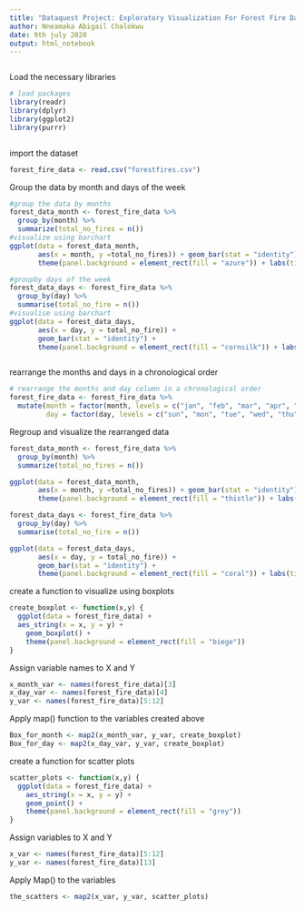 ```yaml
---
title: "Dataquest Project: Exploratory Visualization For Forest Fire Data"
author: Nneamaka Abigail Chalokwu
date: 9th july 2020
output: html_notebook
---
```


```r

```
Load the necessary libraries
```r
# load packages
library(readr)
library(dplyr)
library(ggplot2)
library(purrr)
```


```r
```
import the dataset
```r
forest_fire_data <- read.csv("forestfires.csv")
```
Group the data by month and days of the week
```r
#group the data by months
forest_data_month <- forest_fire_data %>%
  group_by(month) %>%
  summarize(total_no_fires = n())
#visualize using barchart
ggplot(data = forest_data_month,
       aes(x = month, y =total_no_fires)) + geom_bar(stat = "identity") + 
       theme(panel.background = element_rect(fill = "azure")) + labs(title = "Monthly Record of Forest Fire")
```
```r
#groupby days of the week
forest_data_days <- forest_fire_data %>% 
  group_by(day) %>%
  summarise(total_no_fire = n())
#visualise using barchart
ggplot(data = forest_data_days,
       aes(x = day, y = total_no_fire)) + 
       geom_bar(stat = "identity") +
       theme(panel.background = element_rect(fill = "cornsilk")) + labs(title = "Daily Record Of Forest Fire")

```
```r
```

rearrange the months and days in a chronological order
```r
# rearrange the months and day column in a chronological order
forest_fire_data <- forest_fire_data %>%
  mutate(month = factor(month, levels = c("jan", "feb", "mar", "apr", "may", "jun", "jul", "aug", "sep", "oct", "nov", "dec")),
         day = factor(day, levels = c("sun", "mon", "tue", "wed", "thu", "fri", "sat")))

```
Regroup and visualize the rearranged data
```r
forest_data_month <- forest_fire_data %>%
  group_by(month) %>%
  summarize(total_no_fires = n())

ggplot(data = forest_data_month,
       aes(x = month, y =total_no_fires)) + geom_bar(stat = "identity") + 
       theme(panel.background = element_rect(fill = "thistle")) + labs(title = "Monthly Record of Forest Fire")
```
```r
forest_data_days <- forest_fire_data %>% 
  group_by(day) %>%
  summarise(total_no_fire = n())

ggplot(data = forest_data_days,
       aes(x = day, y = total_no_fire)) + 
       geom_bar(stat = "identity") +
       theme(panel.background = element_rect(fill = "coral")) + labs(title = "Daily Record Of Forest Fire")


```
create a function to visualize using boxplots
```r
create_boxplot <- function(x,y) {
  ggplot(data = forest_fire_data) +
  aes_string(x = x, y = y) +
    geom_boxplot() +
    theme(panel.background = element_rect(fill = "biege"))
}
```
Assign variable names to X and Y
```r
x_month_var <- names(forest_fire_data)[3]
x_day_var <- names(forest_fire_data)[4]
y_var <- names(forest_fire_data)[5:12]
```
Apply map() function to the variables created above
```r
Box_for_month <- map2(x_month_var, y_var, create_boxplot)
Box_for_day <- map2(x_day_var, y_var, create_boxplot)
```
create a function for scatter plots
```r
scatter_plots <- function(x,y) {
  ggplot(data = forest_fire_data) +
    aes_string(x = x, y = y) +
    geom_point() +
    theme(panel.background = element_rect(fill = "grey"))
}
```
Assign variables to X and Y
```r
x_var <- names(forest_fire_data)[5:12]
y_var <- names(forest_fire_data)[13]

```
Apply Map() to the variables
```r
the_scatters <- map2(x_var, y_var, scatter_plots)
```

